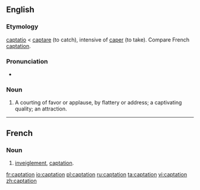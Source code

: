 ==English==
{{rfc|copyvio?}}

===Etymology===
{{L.}} [[captatio]] < [[captare]] (to catch), intensive of [[caper]] (to take). Compare French [[#French|captation]].

===Pronunciation===
*{{IPA|\kæp'teɪʃən\}}

===Noun===
{{en-noun}}

# {{obsolete}} A courting of favor or applause, by flattery or address; a captivating quality; an attraction.

----

==French==

===Noun===
{{fr-noun|f}}

# {{law|lang=fr}} [[inveiglement]], [[#English|captation]].

[[fr:captation]]
[[io:captation]]
[[pl:captation]]
[[ru:captation]]
[[ta:captation]]
[[vi:captation]]
[[zh:captation]]